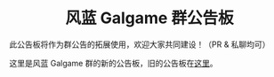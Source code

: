 
<center><Avatar src="/avatar/kashimariri.png" alt="avatar" size="128px" style={{marginTop: '2rem'}}/></center>

<center><h1>风蓝 Galgame 群公告板</h1></center>

此公告板将作为群公告的拓展使用，欢迎大家共同建设！（PR & 私聊均可）

这里是风蓝 Galgame 群的新的公告板，旧的公告板在[这里](https://github.com/aoikaze-unofficial/announcements)。

